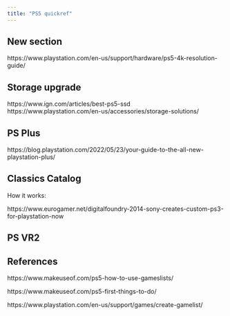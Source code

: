 ```yaml
---
title: "PS5 quickref"
---
```


## New section

https://www.playstation.com/en-us/support/hardware/ps5-4k-resolution-guide/

## Storage upgrade

https://www.ign.com/articles/best-ps5-ssd
https://www.playstation.com/en-us/accessories/storage-solutions/

## PS Plus

https://blog.playstation.com/2022/05/23/your-guide-to-the-all-new-playstation-plus/

## Classics Catalog

How it works:

https://www.eurogamer.net/digitalfoundry-2014-sony-creates-custom-ps3-for-playstation-now

## PS VR2

## References

https://www.makeuseof.com/ps5-how-to-use-gameslists/

https://www.makeuseof.com/ps5-first-things-to-do/

https://www.playstation.com/en-us/support/games/create-gamelist/
